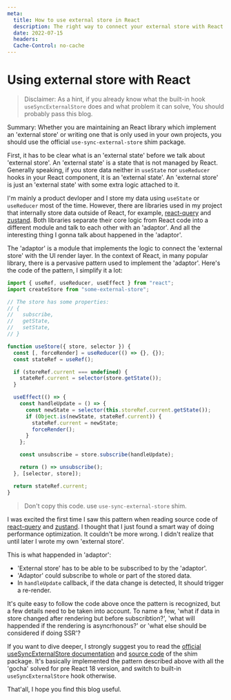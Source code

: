 ```yaml
---
meta:
  title: How to use external store in React
  description: The right way to connect your external store with React.
  date: 2022-07-15
  headers:
  Cache-Control: no-cache
---
```


# Using external store with React

> Disclaimer: As a hint, if you already know what the built-in hook `useSyncExternalStore` does and what problem it can solve, You should probably pass this blog.

Summary: Whether you are maintaining an React library which implement an 'external store'
or writing one that is only used in your own projects, you should use the
official `use-sync-external-store` shim package.

First, it has to be clear what is an 'external state' before we talk about 'external store'. An 'external state' is a state that is not managed by React.
Generally speaking, if you store data neither in `useState` nor `useReducer` hooks in your React component, it is an 'external state'. An 'external store'
is just an 'external state' with some extra logic attached to it.

I'm mainly a product devloper and I store my data using `useState` or `useReducer` most of the time. However, there are libraries used in my project that internally store data outside of React,
for example, [react-query](https://tanstack.com/query/v4) and [zustand](https://github.com/pmndrs/zustand). Both libraries separate their core logic from React code into a different module and talk to each other with an 'adaptor'.
And all the interesting thing I gonna talk about happened in the 'adaptor'.

The 'adaptor' is a module that implements the logic to connect the 'external store' with the UI render layer. In the context of React, in many popular library, there is a pervasive pattern used to implement the 'adaptor'.
Here's the code of the pattern, I simplify it a lot:

```javascript
import { useRef, useReducer, useEffect } from "react";
import createStore from "some-external-store";

// The store has some properties:
// {
//   subscribe,
//   getState,
//   setState,
// }

function useStore({ store, selector }) {
  const [, forceRender] = useReducer(() => {}, {});
  const stateRef = useRef();

  if (storeRef.current === undefined) {
    stateRef.current = selector(store.getState());
  }

  useEffect(() => {
    const handleUpdate = () => {
      const newState = selector(this.storeRef.current.getState());
      if (Object.is(newState, stateRef.current)) {
        stateRef.current = newState;
        forceRender();
      }
    };

    const unsubscribe = store.subscribe(handleUpdate);

    return () => unsubscribe();
  }, [selector, store]);

  return stateRef.current;
}
```

> Don't copy this code. use `use-sync-external-store` shim.

I was excited the first time I saw this pattern when reading source code of [react-query](https://tanstack.com/query/v4) and [zustand](https://github.com/pmndrs/zustand). I thought that I just found a smart way of doing
performance optimization. It couldn't be more wrong. I didn't realize that until later I wrote my own 'external store'.

This is what happended in 'adaptor':

- 'External store' has to be able to be subscribed to by the 'adaptor'.
- 'Adaptor' could subscribe to whole or part of the stored data.
- In `handleUpdate` callback, if the data change is detected, It should trigger a re-render.

It's quite easy to follow the code above once the pattern is recognized,
but a few details need to be taken into account. To name a few,
'what if data in store changed after rendering but before subscribtion?', 'what will happended if the rendering is asyncrhonous?' or 'what else should be considered if doing SSR'?

If you want to dive deeper, I strongly suggest you to read the [official useSyncExternalStore documentation](https://reactjs.org/docs/hooks-reference.html#usesyncexternalstore)
and [source code](https://github.com/facebook/react/blob/2c7dea73659da283fa433f5fd657a5a29797fd67/packages/use-sync-external-store/src/useSyncExternalStoreShim.js) of the shim package.
It's basically implemented the pattern described above with all the 'gocha' solved for pre React 18 version, and switch to built-in `useSyncExternalStore` hook otherwise.

That'all, I hope you find this blog useful.
